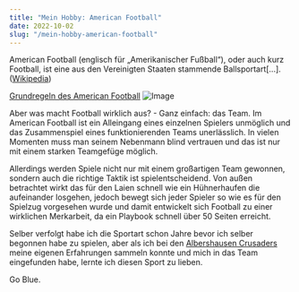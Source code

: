 ```yaml
---
title: "Mein Hobby: American Football"
date: 2022-10-02
slug: "/mein-hobby-american-football"
---
```


American Football (englisch für „Amerikanischer Fußball“), oder auch kurz Football, ist eine aus den Vereinigten Staaten stammende Ballsportart[...]. ([Wikipedia](https://de.wikipedia.org/wiki/American_Football))

[Grundregeln des American Football](https://www.youtube.com/watch?v=QIjVePrc2O8)
![Image](./img.jpg)

Aber was macht Football wirklich aus? - Ganz einfach: das Team. Im American Football ist ein Alleingang eines einzelnen Spielers unmöglich und das Zusammenspiel eines funktionierenden Teams unerlässlich. In vielen Momenten muss man seinem Nebenmann blind vertrauen und das ist nur mit einem starken Teamgefüge möglich. 

Allerdings werden Spiele nicht nur mit einem großartigen Team gewonnen, sondern auch die richtige Taktik ist spielentscheidend. Von außen betrachtet wirkt das für den Laien schnell wie ein Hühnerhaufen die aufeinander losgehen, jedoch bewegt sich jeder Spieler so wie es für den Spielzug vorgesehen wurde und damit entwickelt sich Football zu einer wirklichen Merkarbeit, da ein Playbook schnell über 50 Seiten erreicht.

Selber verfolgt habe ich die Sportart schon Jahre bevor ich selber begonnen habe zu spielen, aber als ich bei den [Albershausen Crusaders](https://albershausen-crusaders.de/) meine eigenen Erfahrungen sammeln konnte und mich in das Team eingefunden habe, lernte ich diesen Sport zu lieben.

Go Blue.


